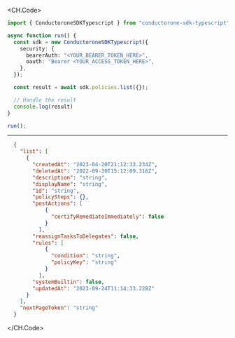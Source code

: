 
<CH.Code>
```typescript List.ts
import { ConductoroneSDKTypescript } from "conductorone-sdk-typescript";

async function run() {
  const sdk = new ConductoroneSDKTypescript({
    security: {
      bearerAuth: "<YOUR_BEARER_TOKEN_HERE>",
      oauth: "Bearer <YOUR_ACCESS_TOKEN_HERE>",
    },
  });

  const result = await sdk.policies.list({});

  // Handle the result
  console.log(result)
}

run();
```
---

```json Example Response
  {
    "list": [
      {
        "createdAt": "2023-04-20T21:12:33.234Z",
        "deletedAt": "2022-09-30T15:12:09.316Z",
        "description": "string",
        "displayName": "string",
        "id": "string",
        "policySteps": {},
        "postActions": [
            {
              "certifyRemediateImmediately": false
            }
          ],
        "reassignTasksToDelegates": false,
        "rules": [
            {
              "condition": "string",
              "policyKey": "string"
            }
          ],
        "systemBuiltin": false,
        "updatedAt": "2023-09-24T11:14:33.228Z"
      }
    ],
    "nextPageToken": "string"
  }
```
</CH.Code>
